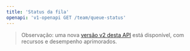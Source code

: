 ```yaml
---
title: 'Status da fila'
openapi: 'v1-openapi GET /team/queue-status'
---
```


> Observação: uma nova [versão v2 desta API](/pt-BR/api-reference/endpoint/queue-status) está disponível, com recursos e desempenho aprimorados.